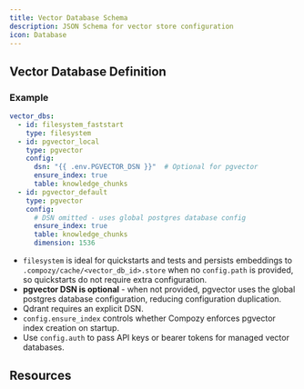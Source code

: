 ```yaml
---
title: Vector Database Schema
description: JSON Schema for vector store configuration
icon: Database
---
```



## Vector Database Definition

<SchemaParams
  schema={vectorDbSchema}
  title="Schema Definition"
  collapsible={true}
  defaultExpanded={true}
  paramType="path"
/>

### Example

```yaml
vector_dbs:
  - id: filesystem_faststart
    type: filesystem
  - id: pgvector_local
    type: pgvector
    config:
      dsn: "{{ .env.PGVECTOR_DSN }}"  # Optional for pgvector
      ensure_index: true
      table: knowledge_chunks
  - id: pgvector_default
    type: pgvector
    config:
      # DSN omitted - uses global postgres database config
      ensure_index: true
      table: knowledge_chunks
      dimension: 1536
```

- `filesystem` is ideal for quickstarts and tests and persists embeddings to `.compozy/cache/<vector_db_id>.store` when no `config.path` is provided, so quickstarts do not require extra configuration.
- **pgvector DSN is optional** - when not provided, pgvector uses the global postgres database configuration, reducing configuration duplication.
- Qdrant requires an explicit DSN.
- `config.ensure_index` controls whether Compozy enforces pgvector index creation on startup.
- Use `config.auth` to pass API keys or bearer tokens for managed vector databases.

## Resources

<ReferenceCardList>
  <ReferenceCard
    title="Knowledge Configuration Guide"
    description="See how vector databases pair with embedders inside knowledge bases."
    href="/docs/core/knowledge/configuration"
    icon="BookOpenCheck"
  />
  <ReferenceCard
    title="pgvector Example"
    description="Run the pgvector basic example end-to-end."
    href="https://github.com/compozy/compozy/tree/main/examples/knowledge/pgvector-basic"
    icon="Server"
  />
</ReferenceCardList>
